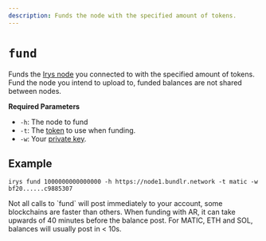 ```yaml
---
description: Funds the node with the specified amount of tokens.
---
```



# `fund`

Funds the [Irys node](/developer-docs/nodes) you connected to with the specified amount of tokens. Fund the node you intend to upload to, funded balances are not shared between nodes.

**Required Parameters**

<div className="-mt-6" />

-   `-h`: The node to fund
-   `-t`: The [token](/overview/supported-tokens) to use when funding.
-   `-w`: Your [private key](/developer-docs/cli#private-keys-for-funding-and-signing).

## Example

```console
irys fund 1000000000000000 -h https://node1.bundlr.network -t matic -w bf20......c9885307
```

<Callout type="info" emoji="ℹ️">
Not all calls to `fund` will post immediately to your account, some blockchains are faster than others. When funding with AR, it can take upwards of 40 minutes before the balance post. For MATIC, ETH and SOL, balances will usually post in < 10s.
</Callout>
